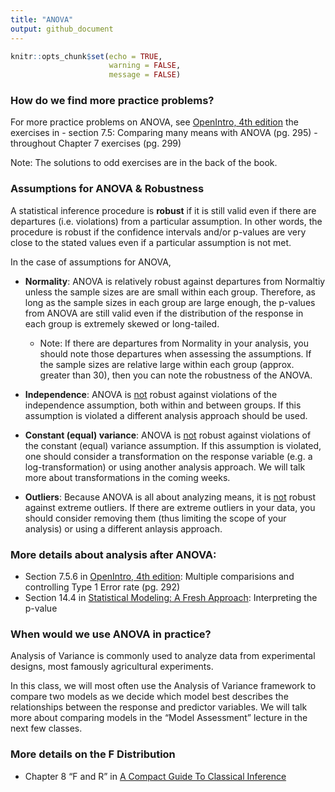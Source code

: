 ```yaml
---
title: "ANOVA"
output: github_document
---
```


```r
knitr::opts_chunk$set(echo = TRUE,
                      warning = FALSE, 
                      message = FALSE)
```

### How do we find more practice problems?

For more practice problems on ANOVA, see [OpenIntro, 4th edition](https://leanpub.com/openintro-statistics) the exercises in 
- section 7.5: Comparing many means with ANOVA (pg. 295)
- throughout Chapter 7 exercises (pg. 299)

Note: The solutions to odd exercises are in the back of the book. 

### Assumptions for ANOVA & Robustness

A statistical inference procedure is **robust** if it is still valid even if there are departures (i.e. violations) from a particular assumption. In other words, the procedure is robust if the confidence intervals and/or p-values are very close to the stated values even if a particular assumption is not met. 

In the case of assumptions for ANOVA,

- **Normality**: ANOVA is relatively robust against departures from Normaltiy unless the sample sizes are are small within each group. Therefore, as long as the sample sizes in each group are large enough, the p-values from ANOVA are still valid even if the distribution of the response in each group is extremely skewed or long-tailed. 
    - Note: If there are departures from Normality in your analysis, you should note those departures when assessing the assumptions. If the sample sizes are relative large within each group (approx. greater than 30), then you can note the robustness of the ANOVA. 
    
- **Independence**: ANOVA is <u>not</u> robust against violations of the independence assumption, both within and between groups. If this assumption is violated a different analysis approach should be used. 

- **Constant (equal) variance**: ANOVA is <u>not</u> robust against violations of the constant (equal) variance assumption. If this assumption is violated, one should consider a transformation on the response variable (e.g. a log-transformation) or using another analysis approach. We will talk more about transformations in the coming weeks. 

- **Outliers**: Because ANOVA is all about analyzing means, it is <u>not</u> robust against extreme outliers. If there are extreme outliers in your data, you should consider removing them (thus limiting the scope of your analysis) or using a different anlaysis approach.


### More details about analysis after ANOVA: 

- Section 7.5.6 in [OpenIntro, 4th edition](https://leanpub.com/openintro-statistics): Multiple comparisions and controlling Type 1 Error rate (pg. 292)
- Section 14.4 in [Statistical Modeling: A Fresh Approach](https://dtkaplan.github.io/SM2-bookdown/hypothesis-testing-on-whole-models.html): Interpreting the p-value 

### When would we use ANOVA in practice?

Analysis of Variance is commonly used to analyze data from experimental designs, most famously agricultural experiments.

In this class, we will most often use the Analysis of Variance framework to compare two models as we decide which model best describes the relationships between the response and predictor variables. We will talk more about comparing models in the "Model Assessment" lecture in the next few classes.

### More details on the F Distribution

- Chapter 8 "F and R" in [A Compact Guide To Classical Inference](https://dtkaplan.github.io/CompactInference/private/f-and-r.html)



